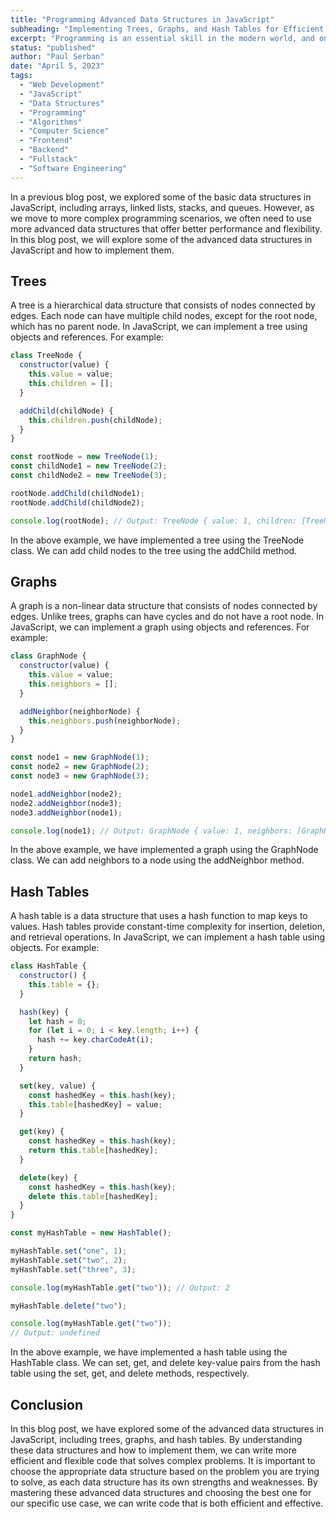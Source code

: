 ```yaml
---
title: "Programming Advanced Data Structures in JavaScript"
subheading: "Implementing Trees, Graphs, and Hash Tables for Efficient and Flexible Code"
excerpt: "Programming is an essential skill in the modern world, and one of the fundamental aspects of programming is understanding data structures. Data structures refer to the way we organize and store data in memory for efficient use in our programs. In this blog post, we will explore some basic data structures in JavaScript and how they can be implemented."
status: "published"
author: "Paul Serban"
date: "April 5, 2023"
tags:
  - "Web Development"
  - "JavaScript"
  - "Data Structures"
  - "Programming"
  - "Algorithms"
  - "Computer Science"
  - "Frontend"
  - "Backend"
  - "Fullstack"
  - "Software Engineering"
---
```


In a previous blog post, we explored some of the basic data structures in JavaScript, including arrays, linked lists, stacks, and queues. However, as we move to more complex programming scenarios, we often need to use more advanced data structures that offer better performance and flexibility. In this blog post, we will explore some of the advanced data structures in JavaScript and how to implement them.

## Trees
A tree is a hierarchical data structure that consists of nodes connected by edges. Each node can have multiple child nodes, except for the root node, which has no parent node. In JavaScript, we can implement a tree using objects and references. For example:

```javascript
class TreeNode {
  constructor(value) {
    this.value = value;
    this.children = [];
  }

  addChild(childNode) {
    this.children.push(childNode);
  }
}

const rootNode = new TreeNode(1);
const childNode1 = new TreeNode(2);
const childNode2 = new TreeNode(3);

rootNode.addChild(childNode1);
rootNode.addChild(childNode2);

console.log(rootNode); // Output: TreeNode { value: 1, children: [TreeNode { value: 2, children: [] }, TreeNode { value: 3, children: [] }]}
```

In the above example, we have implemented a tree using the TreeNode class. We can add child nodes to the tree using the addChild method.

## Graphs
A graph is a non-linear data structure that consists of nodes connected by edges. Unlike trees, graphs can have cycles and do not have a root node. In JavaScript, we can implement a graph using objects and references. For example:

```javascript
class GraphNode {
  constructor(value) {
    this.value = value;
    this.neighbors = [];
  }

  addNeighbor(neighborNode) {
    this.neighbors.push(neighborNode);
  }
}

const node1 = new GraphNode(1);
const node2 = new GraphNode(2);
const node3 = new GraphNode(3);

node1.addNeighbor(node2);
node2.addNeighbor(node3);
node3.addNeighbor(node1);

console.log(node1); // Output: GraphNode { value: 1, neighbors: [GraphNode { value: 2, neighbors: [GraphNode { value: 3, neighbors: [GraphNode { value: 1, neighbors: [Circular] }] }] }] }
```
In the above example, we have implemented a graph using the GraphNode class. We can add neighbors to a node using the addNeighbor method.

## Hash Tables
A hash table is a data structure that uses a hash function to map keys to values. Hash tables provide constant-time complexity for insertion, deletion, and retrieval operations. In JavaScript, we can implement a hash table using objects. For example:

```javascript
class HashTable {
  constructor() {
    this.table = {};
  }

  hash(key) {
    let hash = 0;
    for (let i = 0; i < key.length; i++) {
      hash += key.charCodeAt(i);
    }
    return hash;
  }

  set(key, value) {
    const hashedKey = this.hash(key);
    this.table[hashedKey] = value;
  }

  get(key) {
    const hashedKey = this.hash(key);
    return this.table[hashedKey];
  }

  delete(key) {
    const hashedKey = this.hash(key);
    delete this.table[hashedKey];
  }
}

const myHashTable = new HashTable();

myHashTable.set("one", 1);
myHashTable.set("two", 2);
myHashTable.set("three", 3);

console.log(myHashTable.get("two")); // Output: 2

myHashTable.delete("two");

console.log(myHashTable.get("two"));
// Output: undefined
```
In the above example, we have implemented a hash table using the HashTable class. We can set, get, and delete key-value pairs from the hash table using the set, get, and delete methods, respectively. 

## Conclusion
In this blog post, we have explored some of the advanced data structures in JavaScript, including trees, graphs, and hash tables. By understanding these data structures and how to implement them, we can write more efficient and flexible code that solves complex problems. It is important to choose the appropriate data structure based on the problem you are trying to solve, as each data structure has its own strengths and weaknesses. By mastering these advanced data structures and choosing the best one for our specific use case, we can write code that is both efficient and effective.
